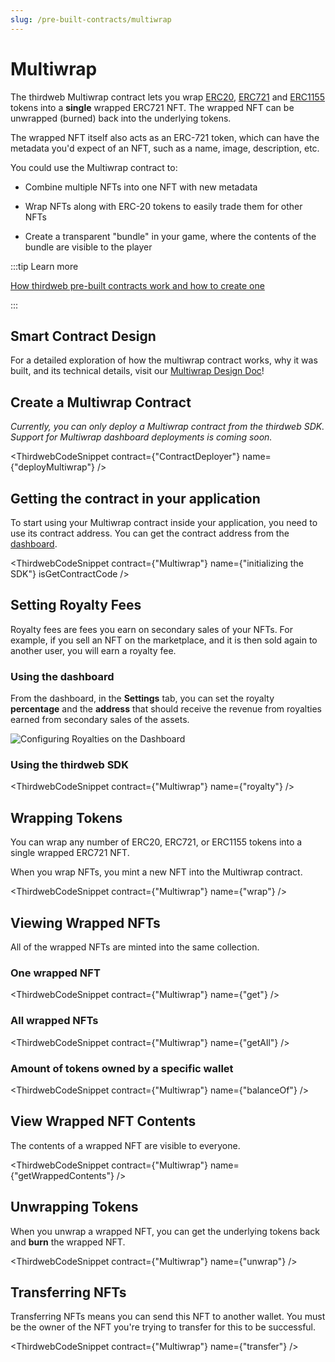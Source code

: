 ```yaml
---
slug: /pre-built-contracts/multiwrap
---
```



# Multiwrap

The thirdweb Multiwrap contract lets you wrap [ERC20](https://eips.ethereum.org/EIPS/eip-20),
[ERC721](https://eips.ethereum.org/EIPS/eip-721) and
[ERC1155](https://eips.ethereum.org/EIPS/eip-1155)
tokens into a **single** wrapped ERC721 NFT.
The wrapped NFT can be unwrapped (burned) back into the underlying tokens.

The wrapped NFT itself also acts as an ERC-721 token, which can have the metadata you'd expect of an NFT,
such as a name, image, description, etc.

You could use the Multiwrap contract to:

- Combine multiple NFTs into one NFT with new metadata

- Wrap NFTs along with ERC-20 tokens to easily trade them for other NFTs

- Create a transparent "bundle" in your game, where the contents of the bundle are visible to the player

:::tip Learn more

[How thirdweb pre-built contracts work and how to create one](/pre-built-contracts)

:::

## Smart Contract Design

For a detailed exploration of how the multiwrap contract works, why it was built, and its technical details, visit our [Multiwrap Design Doc](/contracts/design/Multiwrap)!

## Create a Multiwrap Contract

_Currently, you can only deploy a Multiwrap contract from the thirdweb SDK. Support for Multiwrap dashboard deployments is coming soon._

<!-- Learn how to create any of thirdweb's pre-built contracts via the [Deploying Contracts page](/getting-started/deploying-contracts). -->

<ThirdwebCodeSnippet contract={"ContractDeployer"} name={"deployMultiwrap"} />

## Getting the contract in your application

To start using your Multiwrap contract inside your application, you need to use its contract address. You can get the contract address from the [dashboard](https://thirdweb.com/dashboard).

<ThirdwebCodeSnippet
  contract={"Multiwrap"}
  name={"initializing the SDK"}
  isGetContractCode
/>

## Setting Royalty Fees

Royalty fees are fees you earn on secondary sales of your NFTs. For example, if you sell an NFT on the marketplace, and it is then sold again to another user, you will earn a royalty fee.

### Using the dashboard

From the dashboard, in the **Settings** tab, you can set the royalty **percentage** and the **address** that should receive the revenue from royalties earned from secondary sales of the assets.

![Configuring Royalties on the Dashboard](../assets/royalties.png)

### Using the thirdweb SDK

<ThirdwebCodeSnippet contract={"Multiwrap"} name={"royalty"} />

## Wrapping Tokens

You can wrap any number of ERC20, ERC721, or ERC1155 tokens into a single wrapped ERC721 NFT.

When you wrap NFTs, you mint a new NFT into the Multiwrap contract.

<ThirdwebCodeSnippet contract={"Multiwrap"} name={"wrap"} />

## Viewing Wrapped NFTs

All of the wrapped NFTs are minted into the same collection.

### One wrapped NFT

<ThirdwebCodeSnippet contract={"Multiwrap"} name={"get"} />

### All wrapped NFTs

<ThirdwebCodeSnippet contract={"Multiwrap"} name={"getAll"} />

### Amount of tokens owned by a specific wallet

<ThirdwebCodeSnippet contract={"Multiwrap"} name={"balanceOf"} />

## View Wrapped NFT Contents

The contents of a wrapped NFT are visible to everyone.

<ThirdwebCodeSnippet contract={"Multiwrap"} name={"getWrappedContents"} />

## Unwrapping Tokens

When you unwrap a wrapped NFT, you can get the underlying tokens back and **burn** the wrapped NFT.

<ThirdwebCodeSnippet contract={"Multiwrap"} name={"unwrap"} />

## Transferring NFTs

Transferring NFTs means you can send this NFT to another wallet. You must be the owner of the NFT you're trying to transfer for this to be successful.

<ThirdwebCodeSnippet contract={"Multiwrap"} name={"transfer"} />
